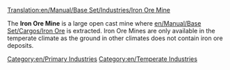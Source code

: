 [[Translation:en/Manual/Base Set/Industries/Iron Ore Mine]]

{{en/Industries|image=en/Ironoremine.png.png
|name=Iron Ore Mine
|climates=[[en/Manual/Climates]]
|accepts=Nothing
|produces=[[en/Manual/Base Set/Cargos/Iron Ore]]
}}
The '''Iron Ore Mine''' is a large open cast mine where [[en/Manual/Base Set/Cargos/Iron Ore]] is extracted.  Iron Ore Mines are only available in the temperate climate as the ground in other climates does not contain iron ore deposits.

{{en/Navbox Industries}}

[[Category:en/Primary Industries]]
[[Category:en/Temperate Industries]]